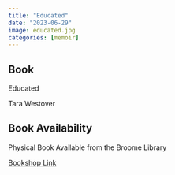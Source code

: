 ```yaml
---
title: "Educated"
date: "2023-06-29"
image: educated.jpg
categories: [memoir]
---
```


::: {.callout-tip icon="false"}
## Book

Educated

Tara Westover
:::

::: {.callout-note icon="false"}
## Book Availability

Physical Book Available from the Broome Library

[Bookshop Link](https://bookshop.org/p/books/educated-a-memoir-tara-westover/15280731?ean=9780399590528&next=t)
:::